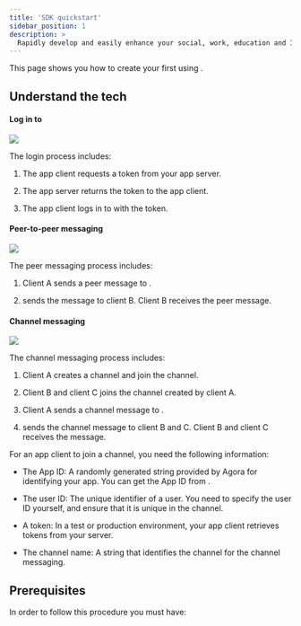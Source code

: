 ```yaml
---
title: 'SDK quickstart'
sidebar_position: 1
description: >
  Rapidly develop and easily enhance your social, work, education and IoT apps.
---
```




This page shows you how to create your first <Vg k="SIG" /> <Vpl k="CLIENT" /> using <Vg k="MESS_SDK" />.

## Understand the tech

#### Log in to <Vg k="SIG" />

![](/images/signaling/login-to-signaling.png)

The login process includes:

1.  The app client requests a token from your app server.

2.  The app server returns the token to the app client.

3.  The app client logs in to <Vg k="SIG" /> with the token.

#### Peer-to-peer messaging

![](/images/signaling/peer-to-peer-messaging.png)

The peer messaging process includes:

1.  Client A sends a peer message to <Vg k="SIG" />.

2.  <Vg k="SIG" /> sends the message to client B. Client B receives the peer message.

#### Channel messaging

![](/images/signaling/channel-messaging.png)

The channel messaging process includes:

1.  Client A creates a channel and join the channel.

2.  Client B and client C joins the channel created by client A.

3.  Client A sends a channel message to <Vg k="SIG" />.

4.  <Vg k="SIG" /> sends the channel message to client B and C. Client B and client C receives the message.

For an app client to join a channel, you need the following information:

-   The App ID: A randomly generated string provided by Agora for identifying your app. You can get the App ID from [<Vg k="CONSOLE" />](https://console.agora.io/).

-   The user ID: The unique identifier of a user. You need to specify the user ID yourself, and ensure that it is unique in the channel.

-   A token: In a test or production environment, your app client retrieves tokens from your server.

-   The channel name: A string that identifies the channel for the channel messaging.

## Prerequisites

In order to follow this procedure you must have:

<Prerequites />

<GetStartedSDK  product="Signaling" company="Agora" sdk="Signaling SDK" client="app" />
